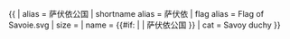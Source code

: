 {{ {{{1<noinclude>|country showdata</noinclude>}}}
| alias = 萨伏依公国
| shortname alias = 萨伏依
| flag alias = Flag of Savoie.svg
| size = {{{size|}}}
| name = {{#if: {{{name|}}} | {{{name|}}} | 萨伏依公国 }}
<noinclude>
| cat = Savoy duchy
</noinclude>
}}<noinclude>
</noinclude>